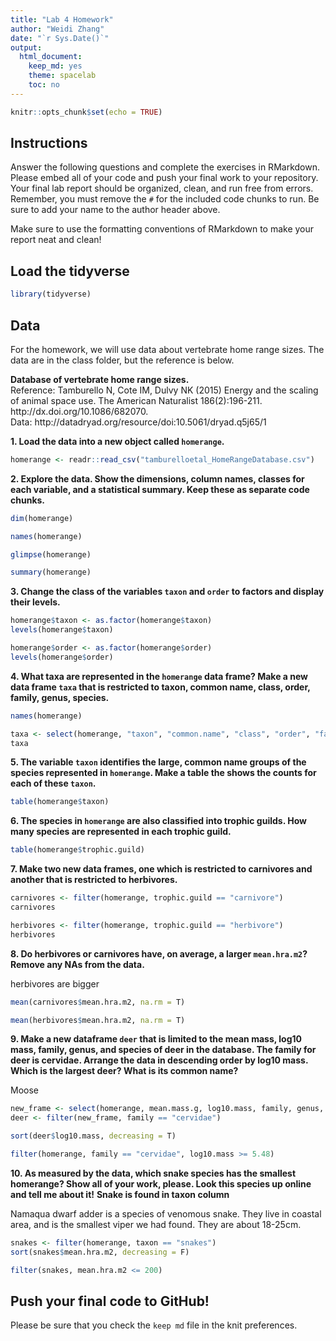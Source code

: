 ```yaml
---
title: "Lab 4 Homework"
author: "Weidi Zhang"
date: "`r Sys.Date()`"
output:
  html_document:
    keep_md: yes
    theme: spacelab
    toc: no
---
```


```r
knitr::opts_chunk$set(echo = TRUE)
```

## Instructions
Answer the following questions and complete the exercises in RMarkdown. Please embed all of your code and push your final work to your repository. Your final lab report should be organized, clean, and run free from errors. Remember, you must remove the `#` for the included code chunks to run. Be sure to add your name to the author header above.  

Make sure to use the formatting conventions of RMarkdown to make your report neat and clean!  

## Load the tidyverse
```r
library(tidyverse)
```

## Data
For the homework, we will use data about vertebrate home range sizes. The data are in the class folder, but the reference is below.  

**Database of vertebrate home range sizes.**  
Reference: Tamburello N, Cote IM, Dulvy NK (2015) Energy and the scaling of animal space use. The American Naturalist 186(2):196-211. http://dx.doi.org/10.1086/682070.  
Data: http://datadryad.org/resource/doi:10.5061/dryad.q5j65/1  

**1. Load the data into a new object called `homerange`.**


```r
homerange <- readr::read_csv("tamburelloetal_HomeRangeDatabase.csv")
```


**2. Explore the data. Show the dimensions, column names, classes for each variable, and a statistical summary. Keep these as separate code chunks.**  

```r
dim(homerange)
```
```r
names(homerange)
```
```r
glimpse(homerange)
```
```r
summary(homerange)
```




**3. Change the class of the variables `taxon` and `order` to factors and display their levels.**  

```r
homerange$taxon <- as.factor(homerange$taxon)
levels(homerange$taxon)
```
```r
homerange$order <- as.factor(homerange$order)
levels(homerange$order)
```



**4. What taxa are represented in the `homerange` data frame? Make a new data frame `taxa` that is restricted to taxon, common name, class, order, family, genus, species.**  
```r
names(homerange)
```

```r
taxa <- select(homerange, "taxon", "common.name", "class", "order", "family", "genus", "species")
taxa
```


**5. The variable `taxon` identifies the large, common name groups of the species represented in `homerange`. Make a table the shows the counts for each of these `taxon`.**  

```r
table(homerange$taxon)
```


**6. The species in `homerange` are also classified into trophic guilds. How many species are represented in each trophic guild.**  

```r
table(homerange$trophic.guild)
```


**7. Make two new data frames, one which is restricted to carnivores and another that is restricted to herbivores.**  

```r
carnivores <- filter(homerange, trophic.guild == "carnivore")
carnivores
```
```r
herbivores <- filter(homerange, trophic.guild == "herbivore")
herbivores
```



**8. Do herbivores or carnivores have, on average, a larger `mean.hra.m2`? Remove any NAs from the data.**  

herbivores are bigger

```r
mean(carnivores$mean.hra.m2, na.rm = T)
```
```r
mean(herbivores$mean.hra.m2, na.rm = T)
```



**9. Make a new dataframe `deer` that is limited to the mean mass, log10 mass, family, genus, and species of deer in the database. The family for deer is cervidae. Arrange the data in descending order by log10 mass. Which is the largest deer? What is its common name?** 

Moose

```r
new_frame <- select(homerange, mean.mass.g, log10.mass, family, genus, species)
deer <- filter(new_frame, family == "cervidae")

```
```r
sort(deer$log10.mass, decreasing = T)
```
```r
filter(homerange, family == "cervidae", log10.mass >= 5.48)
```



**10. As measured by the data, which snake species has the smallest homerange? Show all of your work, please. Look this species up online and tell me about it!** **Snake is found in taxon column**    

Namaqua dwarf adder is a species of venomous snake. They live in coastal area, and is the smallest viper we had found. They are about 18-25cm.

```r
snakes <- filter(homerange, taxon == "snakes")
sort(snakes$mean.hra.m2, decreasing = F)
```
```r
filter(snakes, mean.hra.m2 <= 200)
```



## Push your final code to GitHub!
Please be sure that you check the `keep md` file in the knit preferences.   